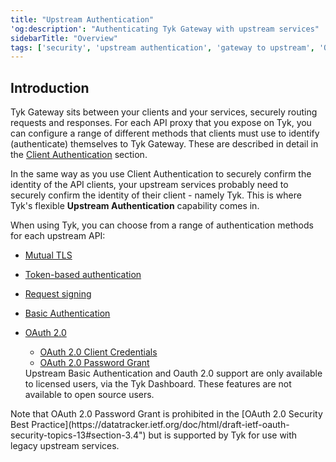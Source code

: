 ```yaml
---
title: "Upstream Authentication"
'og:description': "Authenticating Tyk Gateway with upstream services"
sidebarTitle: "Overview"
tags: ['security', 'upstream authentication', 'gateway to upstream', 'OAuth', 'mTLS', 'Basic Auth']
---
```


## Introduction

Tyk Gateway sits between your clients and your services, securely routing requests and responses. For each API proxy that you expose on Tyk, you can configure a range of different methods that clients must use to identify (authenticate) themselves to Tyk Gateway. These are described in detail in the [Client Authentication](/5.8/api-management/client-authentication) section.

In the same way as you use Client Authentication to securely confirm the identity of the API clients, your upstream services probably need to securely confirm the identity of their client - namely Tyk. This is where Tyk's flexible **Upstream Authentication** capability comes in.

When using Tyk, you can choose from a range of authentication methods for each upstream API:
- [Mutual TLS](/5.8/api-management/upstream-authentication/mtls)
- [Token-based authentication](/5.8/api-management/upstream-authentication/auth-token)
- [Request signing](/5.8/api-management/upstream-authentication/request-signing)
- [Basic Authentication](/5.8/api-management/upstream-authentication/basic-auth)
- [OAuth 2.0](/5.8/api-management/upstream-authentication/oauth)
    - [OAuth 2.0 Client Credentials](/5.8/api-management/upstream-authentication/oauth#oauth-client-credentials)
    - [OAuth 2.0 Password Grant](/5.8/api-management/upstream-authentication/oauth#oauth-resource-owner-password-credentials)



    <Note>
    Upstream Basic Authentication and Oauth 2.0 support are only available to licensed users, via the Tyk Dashboard. These features are not available to open source users.
    </Note>



<Warning>
Note that OAuth 2.0 Password Grant is prohibited in the [OAuth 2.0 Security Best Practice](https://datatracker.ietf.org/doc/html/draft-ietf-oauth-security-topics-13#section-3.4") but is supported by Tyk for use with legacy upstream services.
</Warning>




